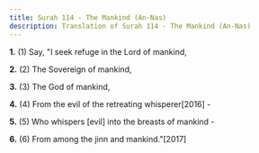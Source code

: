 ```yaml
---
title: Surah 114 - The Mankind (An-Nas)
description: Translation of Surah 114 - The Mankind (An-Nas)
---
```


**1.** (1) Say, "I seek refuge in the Lord of mankind,

**2.** (2) The Sovereign of mankind,

**3.** (3) The God of mankind,

**4.** (4) From the evil of the retreating whisperer[2016] -

**5.** (5) Who whispers [evil] into the breasts of mankind -

**6.** (6) From among the jinn and mankind."[2017]

